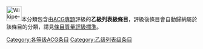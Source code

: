 [[File:Wikipe-tan_head.png|40px]]本分類包含由[[WikiProject:ACG|ACG專題]]評級的'''乙級列表級條目'''，評級後條目會自動歸納屬於該條目的分類，請見[[Wikipedia:条目质量评级标准|條目質量評級標準]]。

{{Articles by Quality|topic=ACG|project=ACG|format=toc}}
{{empty category}}

[[Category:各等级ACG条目|Category:各等级ACG条目]]
[[Category:乙级列表级条目|Category:乙级列表级条目]]